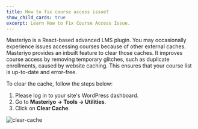 ```yaml
---
title: How to fix course access issue?
show_child_cards: true
excerpt: Learn How to Fix Course Access Issue. 
---
```


Masteriyo is a React-based advanced LMS plugin. You may occasionally experience issues accessing courses because of other external caches.
Masteriyo provides an inbuilt feature to clear those caches. It improves course access by removing temporary glitches, such as duplicate enrollments, caused by website caching.
This ensures that your course list is up-to-date and error-free.

To clear the cache, follow the steps below:

1. Please log in to your site's WordPress dashboard.
2. Go to **Masteriyo -> Tools -> Utilities**.
3. Click on **Clear Cache**.

![clear-cache](https://github.com/user-attachments/assets/583ba572-a8c0-4311-a72d-4d0e2ca4cc7d)

